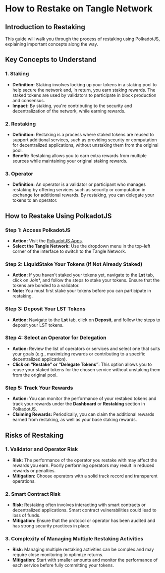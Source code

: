 # How to Restake on Tangle Network

## Introduction to Restaking

This guide will walk you through the process of restaking using PolkadotJS, explaining important concepts along the way.

## Key Concepts to Understand

### 1. **Staking**
   - **Definition:** Staking involves locking up your tokens in a staking pool to help secure the network and, in return, you earn staking rewards. The staked tokens are used by validators to participate in block production and consensus.
   - **Impact:** By staking, you're contributing to the security and decentralization of the network, while earning rewards.

### 2. **Restaking**
   - **Definition:** Restaking is a process where staked tokens are reused to support additional services, such as providing security or computation for decentralized applications, without unstaking them from the original pool.
   - **Benefit:** Restaking allows you to earn extra rewards from multiple sources while maintaining your original staking rewards.

### 3. **Operator**
   - **Definition:** An operator is a validator or participant who manages restaking by offering services such as security or computation in exchange for additional rewards. By restaking, you can delegate your tokens to an operator.

## How to Restake Using PolkadotJS

### Step 1: Access PolkadotJS
   - **Action:** Visit the [PolkadotJS Apps](https://polkadot.js.org/apps/).
   - **Select the Tangle Network:** Use the dropdown menu in the top-left corner of the interface to switch to the Tangle Network.

### Step 2: LiquidStake Your Tokens (If Not Already Staked)
   - **Action:** If you haven't staked your tokens yet, navigate to the **Lst** tab, click on *Join**, and follow the steps to stake your tokens. Ensure that the tokens are bonded to a validator.
   - **Note:** You must first stake your tokens before you can participate in restaking.

### Step 3: Deposit Your LST Tokens
   - **Action:** Navigate to the **Lst** tab, click on **Deposit**, and follow the steps to deposit your LST tokens.

### Step 4: Select an Operator for Delegation
   - **Action:** Review the list of operators or services and select one that suits your goals (e.g., maximizing rewards or contributing to a specific decentralized application).
   - **Click on “Restake” or “Delegate Tokens”**: This option allows you to reuse your staked tokens for the chosen service without unstaking them from the original pool.

### Step 5: Track Your Rewards
   - **Action:** You can monitor the performance of your restaked tokens and track your rewards under the **Dashboard** or **Restaking** section in PolkadotJS.
   - **Claiming Rewards:** Periodically, you can claim the additional rewards earned from restaking, as well as your base staking rewards.

## Risks of Restaking

### 1. **Validator and Operator Risk**
   - **Risk:** The performance of the operator you restake with may affect the rewards you earn. Poorly performing operators may result in reduced rewards or penalties.
   - **Mitigation:** Choose operators with a solid track record and transparent operations.

### 2. **Smart Contract Risk**
   - **Risk:** Restaking often involves interacting with smart contracts or decentralized applications. Smart contract vulnerabilities could lead to loss of funds.
   - **Mitigation:** Ensure that the protocol or operator has been audited and has strong security practices in place.

### 3. **Complexity of Managing Multiple Restaking Activities**
   - **Risk:** Managing multiple restaking activities can be complex and may require close monitoring to optimize returns.
   - **Mitigation:** Start with smaller amounts and monitor the performance of each service before fully committing your tokens.